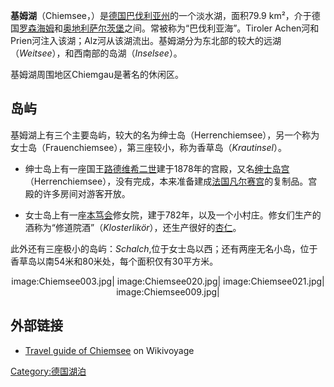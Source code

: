{{Infobox_lake
| lake_name          = 基姆湖<br>Chiemsee
| image_lake         = chiemsee010.jpg
| caption_lake       = 
| image_bathymetry   = 
| caption_bathymetry = 
| location           = [[巴伐利亚|巴伐利亚]]
| coords             = {{coord|47|53|24|N|12|28|12|E|region:DE_type:waterbody_scale:500000|display=inline,title}}
| type               = 天然湖泊
| inflow             = 
| outflow            = 
| catchment          = 
| basin_countries    = {{DEU}}
| length             = 
| width              = 
| area               = {{convert|79.9|sqkm|sqmi|abbr=on}}
| depth              = 
| max-depth          = {{convert|72.7|m|ft|abbr=on}}
| volume             = {{convert|2048000000|m3|acreft|abbr=on}}
| residence_time     = 
| shore              = {{convert|63.96|km|mi|abbr=on}}
| elevation          = {{convert|518.19|m|ft|abbr=on}}
| frozen             = 
| islands            = (Herreninsel, Fraueninsel, Krautinsel, Schalch)
| cities             = 
| reference          = 
}}
'''基姆湖'''（Chiemsee，{{IPA-de|ˈkiːmzeː}}）是[[德国|德国]][[巴伐利亚州|巴伐利亚州]]的一个淡水湖，面积79.9 km²，介于德国[[罗森海姆|罗森海姆]]和[[奥地利|奥地利]][[萨尔茨堡|萨尔茨堡]]之间。常被称为“巴伐利亚海”。Tiroler Achen河和Prien河注入该湖；Alz河从该湖流出。基姆湖分为东北部的较大的远湖（''Weitsee''），和西南部的岛湖（''Inselsee''）。

基姆湖周围地区Chiemgau是著名的休闲区。

==岛屿==
基姆湖上有三个主要岛屿，较大的名为绅士岛（Herrenchiemsee），另一个称为女士岛（Frauenchiemsee），第三座较小，称为香草岛（''Krautinsel''）。

*绅士岛上有一座国王[[路德维希二世|路德维希二世]]建于1878年的宫殿，又名[[海伦基姆湖宫|绅士岛宫]]（Herrenchiemsee），没有完成，本来准备建成[[法国|法国]][[凡尔赛宫|凡尔赛宫]]的复制品。宫殿的许多房间对游客开放。

*女士岛上有一座[[本笃会|本笃会]]修女院，建于782年，以及一个小村庄。修女们生产的酒称为“修道院酒”（''Klosterlikör''），还生产很好的[[杏仁|杏仁]]。

此外还有三座极小的岛屿：''Schalch'',位于女士岛以西；还有两座无名小岛，位于香草岛以南54米和80米处，每个面积仅有30平方米。

<center><gallery>
image:Chiemsee003.jpg|
image:Chiemsee020.jpg|
image:Chiemsee021.jpg|
image:Chiemsee009.jpg|
</gallery></center>

== 外部链接 ==
*[http://www.wikivoyage.org/de/Chiemsee Travel guide of Chiemsee] {{Wayback|url=http://www.wikivoyage.org/de/Chiemsee |date=20121108212110 }} on Wikivoyage 

{{Commons|Chiemsee}}

{{Authority control}}
[[Category:德国湖泊|Category:德国湖泊]]